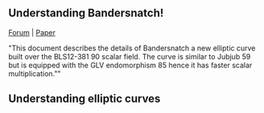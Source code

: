 
## Understanding Bandersnatch!

[Forum](https://ethresear.ch/t/introducing-bandersnatch-a-fast-elliptic-curve-built-over-the-bls12-381-scalar-field/9957) | [Paper](https://eprint.iacr.org/2021/1152.pdf)

<Callout>
"This document describes the details of Bandersnatch a new elliptic curve built over the BLS12-381 90 scalar field. The curve is similar to Jubjub 59 but is equipped with the GLV endomorphism 85 hence it has faster scalar multiplication.""
</Callout>

## Understanding elliptic curves
